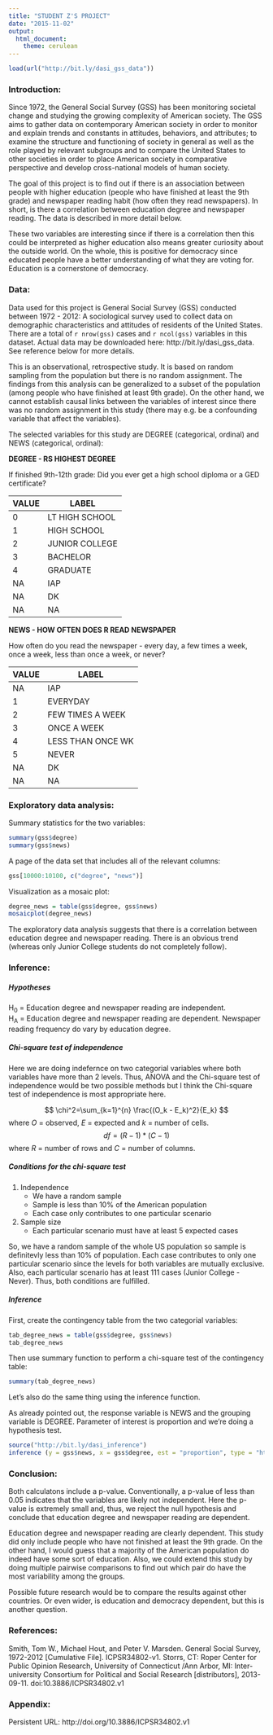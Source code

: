 ```yaml
---
title: "STUDENT Z'S PROJECT"
date: "2015-11-02"
output:
  html_document:
    theme: cerulean
---
```


<!-- For more info on RMarkdown see http://rmarkdown.rstudio.com/ -->

<!-- Enter the code required to load your data in the space below. The data will be loaded but the line of code won't show up in your write up (echo=FALSE) in order to save space-->
```r
load(url("http://bit.ly/dasi_gss_data"))
```

<!-- In the remainder of the document, add R code chunks as needed -->

### Introduction:

Since 1972, the General Social Survey (GSS) has been monitoring societal change and studying the growing complexity of American society. The GSS aims to gather data on contemporary American society in order to monitor and explain trends and constants in attitudes, behaviors, and attributes; to examine the structure and functioning of society in general as well as the role played by relevant subgroups and to compare the United States to other societies in order to place American society in comparative perspective and develop cross-national models of human society.

The goal of this project is to find out if there is an association between people with higher education (people who have finished at least the 9th grade) and newspaper reading habit (how often they read newspapers).
In short, is there a correlation between education degree and newspaper reading. The data is described in more detail below.

These two variables are interesting since if there is a correlation then this could be interpreted as higher education also means greater curiosity about the outside world. On the whole, this is positive for democracy since educated people have a better understanding of what they are voting for. Education is a cornerstone of democracy.

### Data:

Data used for this project is General Social Survey (GSS) conducted between 1972 - 2012: A sociological survey used to collect data on demographic characteristics and attitudes of residents of the United States. There are a total of `r nrow(gss)` cases and `r ncol(gss)` variables in this dataset. Actual data may be downloaded here: http://bit.ly/dasi_gss_data. See reference below for more details.

This is an observational, retrospective study. It is based on random sampling from the population but there is no random assignment. The findings from this analysis can be generalized to a subset of the population (among people who have finished at least 9th grade). On the other hand, we cannot establish causal links between the variables of interest since there was no random assignment in this study (there may e.g. be a confounding variable that affect the variables). 

The selected variables for this study are DEGREE (categorical, ordinal) and NEWS (categorical, ordinal):

__DEGREE - RS HIGHEST DEGREE__

If finished 9th-12th grade: Did you ever get a high school diploma or a GED certificate?

VALUE |	LABEL
----- | -----
0	    | LT HIGH SCHOOL
1	    | HIGH SCHOOL
2	    | JUNIOR COLLEGE
3	    | BACHELOR
4	    | GRADUATE
NA	  | IAP
NA	  | DK
NA	  | NA

__NEWS - HOW OFTEN DOES R READ NEWSPAPER__

How often do you read the newspaper - every day, a few times a week, once a week, less than once a week, or never?

VALUE	| LABEL
----- | -----
NA    | IAP
1	    | EVERYDAY
2	    | FEW TIMES A WEEK
3	    | ONCE A WEEK
4	    | LESS THAN ONCE WK
5	    | NEVER
NA	  | DK
NA	  | NA

### Exploratory data analysis:

Summary statistics for the two variables:
```r
summary(gss$degree)
summary(gss$news)
```
A page of the data set that includes all of the relevant columns:
```r
gss[10000:10100, c("degree", "news")]
```

Visualization as a mosaic plot:
```r
degree_news = table(gss$degree, gss$news)
mosaicplot(degree_news)
```

The exploratory data analysis suggests that there is a correlation between education degree and newspaper reading. There is an obvious trend (whereas only Junior College students do not completely follow).

### Inference:

##### Hypotheses

H~0~ = Education degree and newspaper reading are independent.   
H~A~ = Education degree and newspaper reading are dependent. Newspaper reading frequency do vary by education degree.

##### Chi-square test of independence

Here we are doing indefernce on two categorial variables where both variables have more than 2 levels. Thus, ANOVA and the Chi-square test of independence would be two possible methods but I think the Chi-square test of independence is most appropriate here.

$$ \chi^2=\sum_{k=1}^{n} \frac{(O_k - E_k)^2}{E_k} $$
where $O$ = observed, $E$ = expected and $k$ = number of cells.
$$ df = (R - 1) * (C - 1) $$
where $R$ = number of rows and $C$ = number of columns.

##### Conditions for the chi-square test

1. Independence
      + We have a random sample
      + Sample is less than 10% of the American population
      + Each case only contributes to one particular scenario
2. Sample size
      + Each particular scenario must have at least 5 expected cases
      
So, we have a random sample of the whole US population so sample is definitevly less than 10% of population. Each case contributes to only one particular scenario since the levels for both variables are mutually exclusive. Also, each particular scenario has at least 111 cases (Junior College - Never). Thus, both conditions are fulfilled.

##### Inference

First, create the contingency table from the two categorial variables:
```r
tab_degree_news = table(gss$degree, gss$news)
tab_degree_news
```
Then use summary function to perform a chi-square test of the contingency table:
```r
summary(tab_degree_news)
```

Let's also do the same thing using the inference function.

As already pointed out, the response variable is NEWS and the grouping variable is DEGREE. Parameter of interest is proportion and we're doing a hypothesis test.

```r
source("http://bit.ly/dasi_inference")
inference (y = gss$news, x = gss$degree, est = "proportion", type = "ht", alternative = "greater", method = "theoretical", order = c("LT HIGH SCHOOL","HIGH SCHOOL","JUNIOR COLLEGE","BACHELOR","GRADUATE"))
```

### Conclusion:

Both calculatons include a p-value. Conventionally, a p-value of less than 0.05 indicates that the variables are likely not independent. Here the p-value is extremely small and, thus, we reject the null hypothesis and conclude that education degree and newspaper reading are dependent.

Education degree and newspaper reading are clearly dependent. This study did only include people who have not finished at least the 9th grade. On the other hand, I would guess that a majority of the American population do indeed have some sort of education. Also, we could extend this study by doing multiple pairwise comparisons to find out which pair do have the most variability among the groups.

Possible future research would be to compare the results against other countries. Or even wider, is education and democracy dependent, but this is another question. 

### References:

Smith, Tom W., Michael Hout, and Peter V. Marsden. General Social Survey, 1972-2012 [Cumulative File]. ICPSR34802-v1. Storrs, CT: Roper Center for Public Opinion Research, University of Connecticut /Ann Arbor, MI: Inter-university Consortium for Political and Social Research [distributors], 2013-09-11. doi:10.3886/ICPSR34802.v1

### Appendix:

Persistent URL: http://doi.org/10.3886/ICPSR34802.v1
